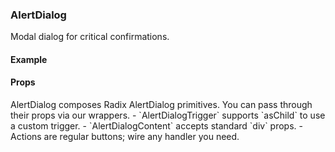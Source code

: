 
<Meta of={AlertDialogStories} />

### AlertDialog

Modal dialog for critical confirmations.

#### Example

<Canvas>
  <Story of={AlertDialogStories.Basic} />
</Canvas>

#### Props

<Description>
  AlertDialog composes Radix AlertDialog primitives. You can pass through their
  props via our wrappers. - `AlertDialogTrigger` supports `asChild` to use a
  custom trigger. - `AlertDialogContent` accepts standard `div` props. - Actions
  are regular buttons; wire any handler you need.
</Description>
